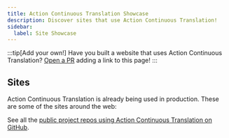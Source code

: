 ```yaml
---
title: Action Continuous Translation Showcase
description: Discover sites that use Action Continuous Translation!
sidebar:
  label: Site Showcase
---
```


:::tip[Add your own!]
Have you built a website that uses Action Continuous Translation?
[Open a PR](https://github.com/pelikhan/action-continuous-translation/blob/main/CONTRIBUTING.md#showcase) adding a link to this page!
:::

## Sites


Action Continuous Translation is already being used in production. These are some of the sites around the web:

<ShowcaseSites />

See all the [public project repos using Action Continuous Translation on GitHub](https://github.com/pelikhan/action-continuous-translation/network/dependents).
